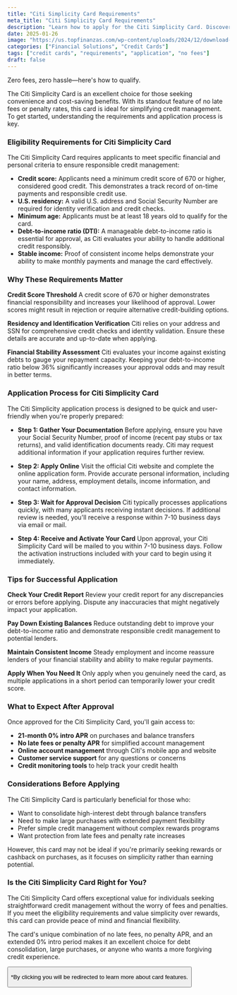 ```yaml
---
title: "Citi Simplicity Card Requirements"
meta_title: "Citi Simplicity Card Requirements"
description: "Learn how to apply for the Citi Simplicity Card. Discover the eligibility requirements, application steps, and qualification criteria."
date: 2025-01-26
image: "https://us.topfinanzas.com/wp-content/uploads/2024/12/download-11-1.webp"
categories: ["Financial Solutions", "Credit Cards"]
tags: ["credit cards", "requirements", "application", "no fees"]
draft: false
---
```


Zero fees, zero hassle—here's how to qualify.

The Citi Simplicity Card is an excellent choice for those seeking convenience and cost-saving benefits. With its standout feature of no late fees or penalty rates, this card is ideal for simplifying credit management. To get started, understanding the requirements and application process is key.

### Eligibility Requirements for Citi Simplicity Card

The Citi Simplicity Card requires applicants to meet specific financial and personal criteria to ensure responsible credit management:

* **Credit score:** Applicants need a minimum credit score of 670 or higher, considered good credit. This demonstrates a track record of on-time payments and responsible credit use.
* **U.S. residency:** A valid U.S. address and Social Security Number are required for identity verification and credit checks.
* **Minimum age:** Applicants must be at least 18 years old to qualify for the card.
* **Debt-to-income ratio (DTI):** A manageable debt-to-income ratio is essential for approval, as Citi evaluates your ability to handle additional credit responsibly.
* **Stable income:** Proof of consistent income helps demonstrate your ability to make monthly payments and manage the card effectively.

### Why These Requirements Matter

**Credit Score Threshold**
A credit score of 670 or higher demonstrates financial responsibility and increases your likelihood of approval. Lower scores might result in rejection or require alternative credit-building options.

**Residency and Identification Verification**
Citi relies on your address and SSN for comprehensive credit checks and identity validation. Ensure these details are accurate and up-to-date when applying.

**Financial Stability Assessment**
Citi evaluates your income against existing debts to gauge your repayment capacity. Keeping your debt-to-income ratio below 36% significantly increases your approval odds and may result in better terms.

### Application Process for Citi Simplicity Card

The Citi Simplicity application process is designed to be quick and user-friendly when you're properly prepared:

* **Step 1: Gather Your Documentation**
    Before applying, ensure you have your Social Security Number, proof of income (recent pay stubs or tax returns), and valid identification documents ready. Citi may request additional information if your application requires further review.

* **Step 2: Apply Online**
    Visit the official Citi website and complete the online application form. Provide accurate personal information, including your name, address, employment details, income information, and contact information.

* **Step 3: Wait for Approval Decision**
    Citi typically processes applications quickly, with many applicants receiving instant decisions. If additional review is needed, you'll receive a response within 7-10 business days via email or mail.

* **Step 4: Receive and Activate Your Card**
    Upon approval, your Citi Simplicity Card will be mailed to you within 7-10 business days. Follow the activation instructions included with your card to begin using it immediately.

### Tips for Successful Application

**Check Your Credit Report**
Review your credit report for any discrepancies or errors before applying. Dispute any inaccuracies that might negatively impact your application.

**Pay Down Existing Balances**
Reduce outstanding debt to improve your debt-to-income ratio and demonstrate responsible credit management to potential lenders.

**Maintain Consistent Income**
Steady employment and income reassure lenders of your financial stability and ability to make regular payments.

**Apply When You Need It**
Only apply when you genuinely need the card, as multiple applications in a short period can temporarily lower your credit score.

### What to Expect After Approval

Once approved for the Citi Simplicity Card, you'll gain access to:

* **21-month 0% intro APR** on purchases and balance transfers
* **No late fees or penalty APR** for simplified account management
* **Online account management** through Citi's mobile app and website
* **Customer service support** for any questions or concerns
* **Credit monitoring tools** to help track your credit health

### Considerations Before Applying

The Citi Simplicity Card is particularly beneficial for those who:

* Want to consolidate high-interest debt through balance transfers
* Need to make large purchases with extended payment flexibility
* Prefer simple credit management without complex rewards programs
* Want protection from late fees and penalty rate increases

However, this card may not be ideal if you're primarily seeking rewards or cashback on purchases, as it focuses on simplicity rather than earning potential.

### Is the Citi Simplicity Card Right for You?

The Citi Simplicity Card offers exceptional value for individuals seeking straightforward credit management without the worry of fees and penalties. If you meet the eligibility requirements and value simplicity over rewards, this card can provide peace of mind and financial flexibility.

The card's unique combination of no late fees, no penalty APR, and an extended 0% intro period makes it an excellent choice for debt consolidation, large purchases, or anyone who wants a more forgiving credit experience.

<Button label="See Card Benefits" link="/financial-solutions/citi-simplicity-card-benefits" />

<p class="text-sm mt-2">*By clicking you will be redirected to learn more about card features.</p>
